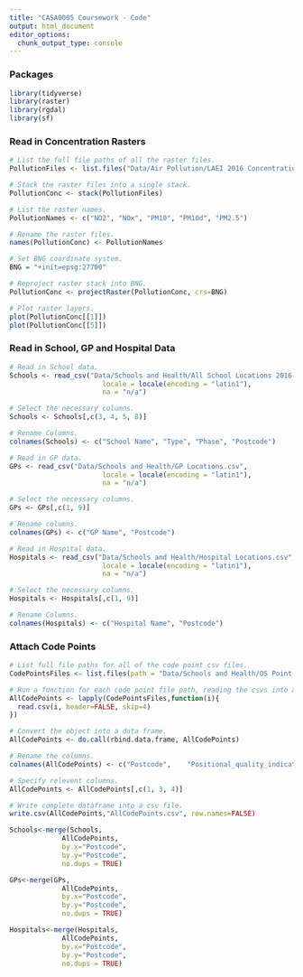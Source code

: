 ```yaml
---
title: "CASA0005 Coursework - Code"
output: html_document
editor_options: 
  chunk_output_type: console
---
```

### Packages
```r
library(tidyverse)
library(raster)
library(rgdal)
library(sf)
```

### Read in Concentration Rasters
```r
# List the full file paths of all the raster files.
PollutionFiles <- list.files("Data/Air Pollution/LAEI 2016 Concentrations", ".tif", full.names = TRUE)

# Stack the raster files into a single stack.
PollutionConc <- stack(PollutionFiles)

# List the raster names.
PollutionNames <- c("NO2", "NOx", "PM10", "PM10d", "PM2.5")

# Rename the raster files.
names(PollutionConc) <- PollutionNames

# Set BNG coordinate system.
BNG = "+init=epsg:27700"

# Reproject raster stack into BNG.
PollutionConc <- projectRaster(PollutionConc, crs=BNG)

# Plot raster layers.
plot(PollutionConc[[1]])
plot(PollutionConc[[5]])

```


### Read in School, GP and Hospital Data

```r
# Read in School data.
Schools <- read_csv("Data/Schools and Health/All School Locations 2016.csv",
                       locale = locale(encoding = "latin1"),
                       na = "n/a")

# Select the necessary columns.
Schools <- Schools[,c(3, 4, 5, 8)]

# Rename Columns.
colnames(Schools) <- c("School Name", "Type", "Phase", "Postcode")

# Read in GP data.
GPs <- read_csv("Data/Schools and Health/GP Locations.csv",
                       locale = locale(encoding = "latin1"),
                       na = "n/a")

# Select the necessary columns.
GPs <- GPs[,c(1, 9)]

# Rename columns.
colnames(GPs) <- c("GP Name", "Postcode")

# Read in Hospital data.
Hospitals <- read_csv("Data/Schools and Health/Hospital Locations.csv",
                       locale = locale(encoding = "latin1"),
                       na = "n/a")

# Select the necessary columns.
Hospitals <- Hospitals[,c(1, 9)]

# Rename Columns.
colnames(Hospitals) <- c("Hospital Name", "Postcode")
```

### Attach Code Points

```r
# List full file paths for all of the code point csv files.
CodePointsFiles <- list.files(path = "Data/Schools and Health/OS Point Codes/Data", full.names=TRUE)

# Run a function for each code point file path, reading the csvs into an object.
AllCodePoints <- lapply(CodePointsFiles,function(i){
  read.csv(i, header=FALSE, skip=4)
})

# Convert the object into a data frame.
AllCodePoints <- do.call(rbind.data.frame, AllCodePoints)

# Rename the columns.
colnames(AllCodePoints) <- c("Postcode",	"Positional_quality_indicator",	"Eastings",	"Northings",	"Country_code",	"NHS_regional_HA_code",	"NHS_HA_code",	"Admin_county_code",	"Admin_district_code",	"Admin_ward_code")

# Specify relevent columns.
AllCodePoints <- AllCodePoints[,c(1, 3, 4)]

# Write complete dataframe into a csv file.
write.csv(AllCodePoints,"AllCodePoints.csv", row.names=FALSE)

Schools<-merge(Schools, 
             AllCodePoints, 
             by.x="Postcode", 
             by.y="Postcode",
             no.dups = TRUE)

GPs<-merge(GPs, 
             AllCodePoints, 
             by.x="Postcode", 
             by.y="Postcode",
             no.dups = TRUE)

Hospitals<-merge(Hospitals, 
             AllCodePoints, 
             by.x="Postcode", 
             by.y="Postcode",
             no.dups = TRUE)
```

